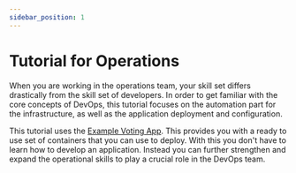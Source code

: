 ```yaml
---
sidebar_position: 1
---
```


# Tutorial for Operations

When you are working in the operations team, your skill set differs drastically
from the skill set of developers. In order to get familiar with the core
concepts of DevOps, this tutorial focuses on the automation part for the
infrastructure, as well as the application deployment and configuration.

This tutorial uses the [Example Voting
App](https://github.com/dockersamples/example-voting-app). This provides you
with a ready to use set of containers that you can use to deploy. With this you
don't have to learn how to develop an application. Instead you can further
strengthen and expand the operational skills to play a crucial role in the
DevOps team.
